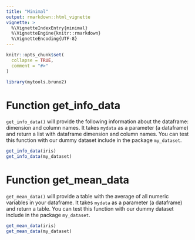 ```yaml
---
title: "Minimal"
output: rmarkdown::html_vignette
vignette: >
  %\VignetteIndexEntry{minimal}
  %\VignetteEngine{knitr::rmarkdown}
  %\VignetteEncoding{UTF-8}
---
```


```r
knitr::opts_chunk$set(
  collapse = TRUE,
  comment = "#>"
)
```

```r
library(mytools.bruno2)
```

<!-- WARNING - This vignette is generated by {fusen} from /dev/flat_minimal.Rmd: do not edit by hand -->

<!--
 You need to run the 'description' chunk in the '0-dev_history.Rmd' file before continuing your code there.
-->


# Function get_info_data

`get_info_data()` will provide the following information about the dataframe: dimension and column names. It takes `mydata` as a parameter (a dataframe) and return a list with dataframe dimension and column names.
You can test this function with our dummy dataset include in the package `my_dataset`.


```r
get_info_data(iris)
get_info_data(my_dataset)

```

# Function get_mean_data

`get_mean_data()` will provide a table with the average of all numeric variables in your dataframe. It takes `mydata` as a parameter (a dataframe) and return a table.
You can test this function with our dummy dataset include in the package `my_dataset`.
    

  

```r
get_mean_data(iris)
get_mean_data(my_dataset)

```

  

  


